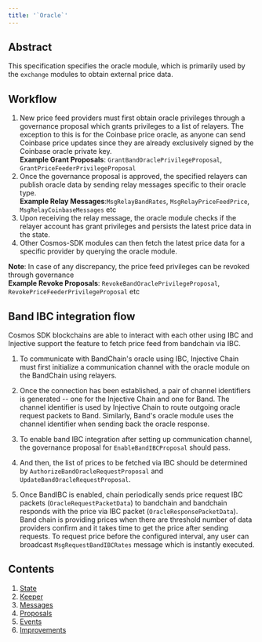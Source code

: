 ```yaml
---
title: '`Oracle`'
---
```


## Abstract

This specification specifies the oracle module, which is primarily used by the `exchange` modules to obtain external price data.

## Workflow

1. New price feed providers must first obtain oracle privileges through a governance proposal which grants privileges to a list of relayers. The exception to this is for the Coinbase price oracle, as anyone can send Coinbase price updates since they are already exclusively signed by the Coinbase oracle private key. <br/>
   **Example Grant Proposals**: `GrantBandOraclePrivilegeProposal`, `GrantPriceFeederPrivilegeProposal`
2. Once the governance proposal is approved, the specified relayers can publish oracle data by sending relay messages specific to their oracle type.<br/>
   **Example Relay Messages**:`MsgRelayBandRates`, `MsgRelayPriceFeedPrice`, `MsgRelayCoinbaseMessages` etc
3. Upon receiving the relay message, the oracle module checks if the relayer account has grant privileges and persists the latest price data in the state.
4. Other Cosmos-SDK modules can then fetch the latest price data for a specific provider by querying the oracle module.

**Note**: In case of any discrepancy, the price feed privileges can be revoked through governance <br />
**Example Revoke Proposals**: `RevokeBandOraclePrivilegeProposal`, `RevokePriceFeederPrivilegeProposal` etc

## Band IBC integration flow

Cosmos SDK blockchains are able to interact with each other using IBC and Injective support the feature to fetch price feed from bandchain via IBC.

1. To communicate with BandChain's oracle using IBC, Injective Chain must first initialize a communication channel with the oracle module on the BandChain using relayers.

2. Once the connection has been established, a pair of channel identifiers is generated -- one for the Injective Chain and one for Band. The channel identifier is used by Injective Chain to route outgoing oracle request packets to Band. Similarly, Band's oracle module uses the channel identifier when sending back the oracle response.

3. To enable band IBC integration after setting up communication channel, the governance proposal for `EnableBandIBCProposal` should pass.

4. And then, the list of prices to be fetched via IBC should be determined by `AuthorizeBandOracleRequestProposal` and `UpdateBandOracleRequestProposal`.

5. Once BandIBC is enabled, chain periodically sends price request IBC packets (`OracleRequestPacketData`) to bandchain and bandchain responds with the price via IBC packet (`OracleResponsePacketData`). Band chain is providing prices when there are threshold number of data providers confirm and it takes time to get the price after sending requests. To request price before the configured interval, any user can broadcast `MsgRequestBandIBCRates` message which is instantly executed.

## Contents

1. [State](./01_state.md)
2. [Keeper](./02_keeper.md)
3. [Messages](./03_messages.md)
4. [Proposals](./04_proposals.md)
5. [Events](./05_events.md)
6. [Improvements](./06_future_improvements.md)
